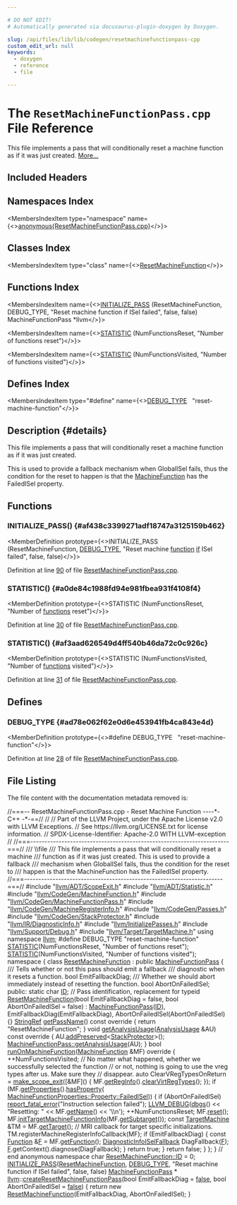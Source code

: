 ```yaml
---

# DO NOT EDIT!
# Automatically generated via docusaurus-plugin-doxygen by Doxygen.

slug: /api/files/lib/lib/codegen/resetmachinefunctionpass-cpp
custom_edit_url: null
keywords:
  - doxygen
  - reference
  - file

---
```





# The `ResetMachineFunctionPass.cpp` File Reference

<DoxygenPage pluginConfig={pluginConfig}>

This file implements a pass that will conditionally reset a machine function as if it was just created. <a href="#details">More...</a>

## Included Headers

<IncludesList>
<IncludesListItem
  filePath="llvm/ADT/ScopeExit.h"
  permalink="/docs/api/files/include/include/llvm/include/llvm/adt/scopeexit-h"
  isLocal="true" />
<IncludesListItem
  filePath="llvm/ADT/Statistic.h"
  permalink="/docs/api/files/include/include/llvm/include/llvm/adt/statistic-h"
  isLocal="true" />
<IncludesListItem
  filePath="llvm/CodeGen/MachineFunction.h"
  permalink="/docs/api/files/include/include/llvm/include/llvm/codegen/machinefunction-h"
  isLocal="true" />
<IncludesListItem
  filePath="llvm/CodeGen/MachineFunctionPass.h"
  permalink="/docs/api/files/include/include/llvm/include/llvm/codegen/machinefunctionpass-h"
  isLocal="true" />
<IncludesListItem
  filePath="llvm/CodeGen/MachineRegisterInfo.h"
  permalink="/docs/api/files/include/include/llvm/include/llvm/codegen/machineregisterinfo-h"
  isLocal="true" />
<IncludesListItem
  filePath="llvm/CodeGen/Passes.h"
  permalink="/docs/api/files/include/include/llvm/include/llvm/codegen/passes-h"
  isLocal="true" />
<IncludesListItem
  filePath="llvm/CodeGen/StackProtector.h"
  permalink="/docs/api/files/include/include/llvm/include/llvm/codegen/stackprotector-h"
  isLocal="true" />
<IncludesListItem
  filePath="llvm/IR/DiagnosticInfo.h"
  permalink="/docs/api/files/include/include/llvm/include/llvm/ir/diagnosticinfo-h"
  isLocal="true" />
<IncludesListItem
  filePath="llvm/InitializePasses.h"
  permalink="/docs/api/files/include/include/llvm/initializepasses-h"
  isLocal="true" />
<IncludesListItem
  filePath="llvm/Support/Debug.h"
  permalink="/docs/api/files/include/include/llvm/include/llvm/support/debug-h"
  isLocal="true" />
<IncludesListItem
  filePath="llvm/Target/TargetMachine.h"
  permalink="/docs/api/files/include/include/llvm/include/llvm/target/targetmachine-h"
  isLocal="true" />
</IncludesList>

## Namespaces Index

<MembersIndex>

<MembersIndexItem
  type="namespace"
  name={<><a href="/docs/api/namespaces/anonymous-resetmachinefunctionpass-cpp-">anonymous&#123;ResetMachineFunctionPass.cpp&#125;</a></>}>
</MembersIndexItem>

</MembersIndex>

## Classes Index

<MembersIndex>

<MembersIndexItem
  type="class"
  name={<><a href="/docs/api/classes/anonymous-namespace-resetmachinefunctionpass-cpp-/resetmachinefunction">ResetMachineFunction</a></>}>
</MembersIndexItem>

</MembersIndex>

## Functions Index

<MembersIndex>

<MembersIndexItem
  name={<><a href="#af438c3399271adf18747a3125159b462">INITIALIZE&#95;PASS</a> (ResetMachineFunction, DEBUG&#95;TYPE, &quot;Reset machine function if ISel failed&quot;, false, false) MachineFunctionPass &#42;llvm</>}>
</MembersIndexItem>

<MembersIndexItem
  name={<><a href="#a0de84c1988fd94e981fbea931f4108f4">STATISTIC</a> (NumFunctionsReset, &quot;Number of functions reset&quot;)</>}>
</MembersIndexItem>

<MembersIndexItem
  name={<><a href="#af3aad626549d4ff540b46da72c0c926c">STATISTIC</a> (NumFunctionsVisited, &quot;Number of functions visited&quot;)</>}>
</MembersIndexItem>

</MembersIndex>

## Defines Index

<MembersIndex>

<MembersIndexItem
  type="#define"
  name={<><a href="#ad78e062f62e0d6e453941fb4ca843e4d">DEBUG&#95;TYPE</a>&nbsp;&nbsp;&nbsp;&quot;reset-machine-function&quot;</>}>
</MembersIndexItem>

</MembersIndex>

## Description {#details}

This file implements a pass that will conditionally reset a machine function as if it was just created.

This is used to provide a fallback mechanism when GlobalISel fails, thus the condition for the reset to happen is that the <a href="/docs/api/classes/llvm/machinefunction">MachineFunction</a> has the FailedISel property.

<SectionDefinition>

## Functions

### INITIALIZE&#95;PASS() {#af438c3399271adf18747a3125159b462}

<MemberDefinition
  prototype={<>INITIALIZE&#95;PASS (ResetMachineFunction, <a href="/docs/api/files/include/include/llvm/include/llvm/adt/genericcycleimpl-h/#ad78e062f62e0d6e453941fb4ca843e4d">DEBUG&#95;TYPE</a>, &quot;Reset machine <a href="/docs/api/files/lib/lib/analysis/regionprinter-cpp/#aa37fbbce2360106772fd97ed06455d55">function</a> <a href="/docs/api/files/lib/lib/passes/passbuilderbindings-cpp/#acdfbcf188e2d4a80837e89de2ccdffab">if</a> ISel failed&quot;, false, false)</>}>

Definition at line <a href="#l00090">90</a> of file <a href="/docs/api/files/lib/lib/codegen/resetmachinefunctionpass-cpp">ResetMachineFunctionPass.cpp</a>.
</MemberDefinition>

### STATISTIC() {#a0de84c1988fd94e981fbea931f4108f4}

<MemberDefinition
  prototype={<>STATISTIC (NumFunctionsReset, &quot;Number of <a href="/docs/api/files/lib/lib/target/lib/target/amdgpu/amdgpulowermoduleldspass-cpp/#a8818b45f8c07ddce635268ec684dc61a">functions</a> reset&quot;)</>}>

Definition at line <a href="#l00030">30</a> of file <a href="/docs/api/files/lib/lib/codegen/resetmachinefunctionpass-cpp">ResetMachineFunctionPass.cpp</a>.
</MemberDefinition>

### STATISTIC() {#af3aad626549d4ff540b46da72c0c926c}

<MemberDefinition
  prototype={<>STATISTIC (NumFunctionsVisited, &quot;Number of <a href="/docs/api/files/lib/lib/target/lib/target/amdgpu/amdgpulowermoduleldspass-cpp/#a8818b45f8c07ddce635268ec684dc61a">functions</a> visited&quot;)</>}>

Definition at line <a href="#l00031">31</a> of file <a href="/docs/api/files/lib/lib/codegen/resetmachinefunctionpass-cpp">ResetMachineFunctionPass.cpp</a>.
</MemberDefinition>

</SectionDefinition>

<SectionDefinition>

## Defines

### DEBUG&#95;TYPE {#ad78e062f62e0d6e453941fb4ca843e4d}

<MemberDefinition
  prototype={<>#define DEBUG&#95;TYPE&nbsp;&nbsp;&nbsp;&quot;reset-machine-function&quot;</>}>

Definition at line <a href="#l00028">28</a> of file <a href="/docs/api/files/lib/lib/codegen/resetmachinefunctionpass-cpp">ResetMachineFunctionPass.cpp</a>.
</MemberDefinition>

</SectionDefinition>

## File Listing

The file content with the documentation metadata removed is:

<ProgramListing>

<Link id="l00001" /><CodeLine lineNumber="1"><Highlight kind="comment">//===-- ResetMachineFunctionPass.cpp - Reset Machine Function ----&#42;- C++ -&#42;-==//</Highlight><Highlight kind="normal"></Highlight></CodeLine>
<Link id="l00002" /><CodeLine lineNumber="2"><Highlight kind="normal"></Highlight><Highlight kind="comment">//</Highlight><Highlight kind="normal"></Highlight></CodeLine>
<Link id="l00003" /><CodeLine lineNumber="3"><Highlight kind="normal"></Highlight><Highlight kind="comment">// Part of the LLVM Project, under the Apache License v2.0 with LLVM Exceptions.</Highlight><Highlight kind="normal"></Highlight></CodeLine>
<Link id="l00004" /><CodeLine lineNumber="4"><Highlight kind="normal"></Highlight><Highlight kind="comment">// See https://llvm.org/LICENSE.txt for license information.</Highlight><Highlight kind="normal"></Highlight></CodeLine>
<Link id="l00005" /><CodeLine lineNumber="5"><Highlight kind="normal"></Highlight><Highlight kind="comment">// SPDX-License-Identifier: Apache-2.0 WITH LLVM-exception</Highlight><Highlight kind="normal"></Highlight></CodeLine>
<Link id="l00006" /><CodeLine lineNumber="6"><Highlight kind="normal"></Highlight><Highlight kind="comment">//</Highlight><Highlight kind="normal"></Highlight></CodeLine>
<Link id="l00007" /><CodeLine lineNumber="7"><Highlight kind="normal"></Highlight><Highlight kind="comment">//===----------------------------------------------------------------------===//</Highlight><Highlight kind="comment"></Highlight></CodeLine>
<Link id="l00008" /><CodeLine lineNumber="8"><Highlight kind="comment">/// \\file</Highlight></CodeLine>
<Link id="l00009" /><CodeLine lineNumber="9"><Highlight kind="comment">/// This file implements a pass that will conditionally reset a machine</Highlight></CodeLine>
<Link id="l00010" /><CodeLine lineNumber="10"><Highlight kind="comment">/// function as if it was just created. This is used to provide a fallback</Highlight></CodeLine>
<Link id="l00011" /><CodeLine lineNumber="11"><Highlight kind="comment">/// mechanism when GlobalISel fails, thus the condition for the reset to</Highlight></CodeLine>
<Link id="l00012" /><CodeLine lineNumber="12"><Highlight kind="comment">/// happen is that the MachineFunction has the FailedISel property.</Highlight><Highlight kind="normal"></Highlight></CodeLine>
<Link id="l00013" /><CodeLine lineNumber="13"><Highlight kind="normal"></Highlight><Highlight kind="comment">//===----------------------------------------------------------------------===//</Highlight><Highlight kind="normal"></Highlight></CodeLine>
<Link id="l00014" /><CodeLine lineNumber="14"><Highlight kind="normal"></Highlight></CodeLine>
<Link id="l00015" /><CodeLine lineNumber="15"><Highlight kind="normal"></Highlight><Highlight kind="preprocessor">#include &quot;<a href="/docs/api/files/include/include/llvm/include/llvm/adt/scopeexit-h">llvm/ADT/ScopeExit.h</a>&quot;</Highlight><Highlight kind="normal"></Highlight></CodeLine>
<Link id="l00016" /><CodeLine lineNumber="16"><Highlight kind="normal"></Highlight><Highlight kind="preprocessor">#include &quot;<a href="/docs/api/files/include/include/llvm/include/llvm/adt/statistic-h">llvm/ADT/Statistic.h</a>&quot;</Highlight><Highlight kind="normal"></Highlight></CodeLine>
<Link id="l00017" /><CodeLine lineNumber="17"><Highlight kind="normal"></Highlight><Highlight kind="preprocessor">#include &quot;<a href="/docs/api/files/include/include/llvm/include/llvm/codegen/machinefunction-h">llvm/CodeGen/MachineFunction.h</a>&quot;</Highlight><Highlight kind="normal"></Highlight></CodeLine>
<Link id="l00018" /><CodeLine lineNumber="18"><Highlight kind="normal"></Highlight><Highlight kind="preprocessor">#include &quot;<a href="/docs/api/files/include/include/llvm/include/llvm/codegen/machinefunctionpass-h">llvm/CodeGen/MachineFunctionPass.h</a>&quot;</Highlight><Highlight kind="normal"></Highlight></CodeLine>
<Link id="l00019" /><CodeLine lineNumber="19"><Highlight kind="normal"></Highlight><Highlight kind="preprocessor">#include &quot;<a href="/docs/api/files/include/include/llvm/include/llvm/codegen/machineregisterinfo-h">llvm/CodeGen/MachineRegisterInfo.h</a>&quot;</Highlight><Highlight kind="normal"></Highlight></CodeLine>
<Link id="l00020" /><CodeLine lineNumber="20"><Highlight kind="normal"></Highlight><Highlight kind="preprocessor">#include &quot;<a href="/docs/api/files/include/include/llvm/include/llvm/codegen/passes-h">llvm/CodeGen/Passes.h</a>&quot;</Highlight><Highlight kind="normal"></Highlight></CodeLine>
<Link id="l00021" /><CodeLine lineNumber="21"><Highlight kind="normal"></Highlight><Highlight kind="preprocessor">#include &quot;<a href="/docs/api/files/include/include/llvm/include/llvm/codegen/stackprotector-h">llvm/CodeGen/StackProtector.h</a>&quot;</Highlight><Highlight kind="normal"></Highlight></CodeLine>
<Link id="l00022" /><CodeLine lineNumber="22"><Highlight kind="normal"></Highlight><Highlight kind="preprocessor">#include &quot;<a href="/docs/api/files/include/include/llvm/include/llvm/ir/diagnosticinfo-h">llvm/IR/DiagnosticInfo.h</a>&quot;</Highlight><Highlight kind="normal"></Highlight></CodeLine>
<Link id="l00023" /><CodeLine lineNumber="23"><Highlight kind="normal"></Highlight><Highlight kind="preprocessor">#include &quot;<a href="/docs/api/files/include/include/llvm/initializepasses-h">llvm/InitializePasses.h</a>&quot;</Highlight><Highlight kind="normal"></Highlight></CodeLine>
<Link id="l00024" /><CodeLine lineNumber="24"><Highlight kind="normal"></Highlight><Highlight kind="preprocessor">#include &quot;<a href="/docs/api/files/include/include/llvm/include/llvm/support/debug-h">llvm/Support/Debug.h</a>&quot;</Highlight><Highlight kind="normal"></Highlight></CodeLine>
<Link id="l00025" /><CodeLine lineNumber="25"><Highlight kind="normal"></Highlight><Highlight kind="preprocessor">#include &quot;<a href="/docs/api/files/include/include/llvm/include/llvm/target/targetmachine-h">llvm/Target/TargetMachine.h</a>&quot;</Highlight><Highlight kind="normal"></Highlight></CodeLine>
<Link id="l00026" /><CodeLine lineNumber="26"><Highlight kind="normal"></Highlight><Highlight kind="keyword">using namespace </Highlight><Highlight kind="normal"><a href="/docs/api/namespaces/llvm">llvm</a>;</Highlight></CodeLine>
<Link id="l00027" /><CodeLine lineNumber="27"><Highlight kind="normal"></Highlight></CodeLine>
<Link id="l00028" /><CodeLine lineNumber="28" lineLink="#ad78e062f62e0d6e453941fb4ca843e4d"><Highlight kind="normal"></Highlight><Highlight kind="preprocessor">#define DEBUG&#95;TYPE &quot;reset-machine-function&quot;</Highlight><Highlight kind="normal"></Highlight></CodeLine>
<Link id="l00029" /><CodeLine lineNumber="29"><Highlight kind="normal"></Highlight></CodeLine>
<Link id="l00030" /><CodeLine lineNumber="30" lineLink="#a0de84c1988fd94e981fbea931f4108f4"><Highlight kind="normal"><a href="/docs/api/files/include/include/llvm/include/llvm/adt/statistic-h/#ad6117415b93e5675d5a6c8e1855b3b2f">STATISTIC</a>(NumFunctionsReset, </Highlight><Highlight kind="stringliteral">&quot;Number of functions reset&quot;</Highlight><Highlight kind="normal">);</Highlight></CodeLine>
<Link id="l00031" /><CodeLine lineNumber="31" lineLink="#af3aad626549d4ff540b46da72c0c926c"><Highlight kind="normal"><a href="/docs/api/files/include/include/llvm/include/llvm/adt/statistic-h/#ad6117415b93e5675d5a6c8e1855b3b2f">STATISTIC</a>(NumFunctionsVisited, </Highlight><Highlight kind="stringliteral">&quot;Number of functions visited&quot;</Highlight><Highlight kind="normal">);</Highlight></CodeLine>
<Link id="l00032" /><CodeLine lineNumber="32"><Highlight kind="normal"></Highlight></CodeLine>
<Link id="l00033" /><CodeLine lineNumber="33" lineLink="/docs/api/namespaces/anonymous-resetmachinefunctionpass-cpp-"><Highlight kind="normal"></Highlight><Highlight kind="keyword">namespace </Highlight><Highlight kind="normal">&#123;</Highlight></CodeLine>
<Link id="l00034" /><CodeLine lineNumber="34" lineLink="/docs/api/classes/anonymous-namespace-resetmachinefunctionpass-cpp-/resetmachinefunction"><Highlight kind="normal">  </Highlight><Highlight kind="keyword">class </Highlight><Highlight kind="normal"><a href="/docs/api/classes/anonymous-namespace-resetmachinefunctionpass-cpp-/resetmachinefunction/#ab180fb4ba95638c91ce0f3cd729ee4ca">ResetMachineFunction</a> : </Highlight><Highlight kind="keyword">public</Highlight><Highlight kind="normal"> <a href="/docs/api/classes/llvm/machinefunctionpass/#a29c81d2386f4a727c6d33413807530c8">MachineFunctionPass</a> &#123;</Highlight><Highlight kind="comment"></Highlight></CodeLine>
<Link id="l00035" /><CodeLine lineNumber="35"><Highlight kind="comment">    /// Tells whether or not this pass should emit a fallback</Highlight></CodeLine>
<Link id="l00036" /><CodeLine lineNumber="36"><Highlight kind="comment">    /// diagnostic when it resets a function.</Highlight><Highlight kind="normal"></Highlight></CodeLine>
<Link id="l00037" /><CodeLine lineNumber="37"><Highlight kind="normal">    </Highlight><Highlight kind="keywordtype">bool</Highlight><Highlight kind="normal"> EmitFallbackDiag;</Highlight><Highlight kind="comment"></Highlight></CodeLine>
<Link id="l00038" /><CodeLine lineNumber="38"><Highlight kind="comment">    /// Whether we should abort immediately instead of resetting the function.</Highlight><Highlight kind="normal"></Highlight></CodeLine>
<Link id="l00039" /><CodeLine lineNumber="39"><Highlight kind="normal">    </Highlight><Highlight kind="keywordtype">bool</Highlight><Highlight kind="normal"> AbortOnFailedISel;</Highlight></CodeLine>
<Link id="l00040" /><CodeLine lineNumber="40"><Highlight kind="normal"></Highlight></CodeLine>
<Link id="l00041" /><CodeLine lineNumber="41"><Highlight kind="normal">  </Highlight><Highlight kind="keyword">public</Highlight><Highlight kind="normal">:</Highlight></CodeLine>
<Link id="l00042" /><CodeLine lineNumber="42" lineLink="/docs/api/classes/anonymous-namespace-resetmachinefunctionpass-cpp-/resetmachinefunction/#aa3148193fedf085365154b9e59ed4fcc"><Highlight kind="normal">    </Highlight><Highlight kind="keyword">static</Highlight><Highlight kind="normal"> </Highlight><Highlight kind="keywordtype">char</Highlight><Highlight kind="normal"> <a href="/docs/api/classes/anonymous-namespace-resetmachinefunctionpass-cpp-/resetmachinefunction/#aa3148193fedf085365154b9e59ed4fcc">ID</a>; </Highlight><Highlight kind="comment">// Pass identification, replacement for typeid</Highlight><Highlight kind="normal"></Highlight></CodeLine>
<Link id="l00043" /><CodeLine lineNumber="43" lineLink="/docs/api/classes/anonymous-namespace-resetmachinefunctionpass-cpp-/resetmachinefunction/#ab180fb4ba95638c91ce0f3cd729ee4ca"><Highlight kind="normal">    <a href="/docs/api/classes/anonymous-namespace-resetmachinefunctionpass-cpp-/resetmachinefunction/#ab180fb4ba95638c91ce0f3cd729ee4ca">ResetMachineFunction</a>(</Highlight><Highlight kind="keywordtype">bool</Highlight><Highlight kind="normal"> EmitFallbackDiag = </Highlight><Highlight kind="keyword">false</Highlight><Highlight kind="normal">,</Highlight></CodeLine>
<Link id="l00044" /><CodeLine lineNumber="44"><Highlight kind="normal">                         </Highlight><Highlight kind="keywordtype">bool</Highlight><Highlight kind="normal"> AbortOnFailedISel = </Highlight><Highlight kind="keyword">false</Highlight><Highlight kind="normal">)</Highlight></CodeLine>
<Link id="l00045" /><CodeLine lineNumber="45"><Highlight kind="normal">        : <a href="/docs/api/classes/llvm/machinefunctionpass/#a29c81d2386f4a727c6d33413807530c8">MachineFunctionPass</a>(<a href="/docs/api/classes/anonymous-namespace-resetmachinefunctionpass-cpp-/resetmachinefunction/#aa3148193fedf085365154b9e59ed4fcc">ID</a>), EmitFallbackDiag(EmitFallbackDiag),</Highlight></CodeLine>
<Link id="l00046" /><CodeLine lineNumber="46"><Highlight kind="normal">          AbortOnFailedISel(AbortOnFailedISel) &#123;&#125;</Highlight></CodeLine>
<Link id="l00047" /><CodeLine lineNumber="47"><Highlight kind="normal"></Highlight></CodeLine>
<Link id="l00048" /><CodeLine lineNumber="48" lineLink="/docs/api/classes/anonymous-namespace-resetmachinefunctionpass-cpp-/resetmachinefunction/#a6f015aec7016514eddfa04c7ad42cbc6"><Highlight kind="normal">    <a href="/docs/api/classes/llvm/stringref">StringRef</a> <a href="/docs/api/classes/anonymous-namespace-resetmachinefunctionpass-cpp-/resetmachinefunction/#a6f015aec7016514eddfa04c7ad42cbc6">getPassName</a>()</Highlight><Highlight kind="keyword"> const override </Highlight><Highlight kind="normal">&#123; </Highlight><Highlight kind="keywordflow">return</Highlight><Highlight kind="normal"> </Highlight><Highlight kind="stringliteral">&quot;ResetMachineFunction&quot;</Highlight><Highlight kind="normal">; &#125;</Highlight></CodeLine>
<Link id="l00049" /><CodeLine lineNumber="49"><Highlight kind="normal"></Highlight></CodeLine>
<Link id="l00050" /><CodeLine lineNumber="50" lineLink="/docs/api/classes/anonymous-namespace-resetmachinefunctionpass-cpp-/resetmachinefunction/#a140aab2c7b311c5b71c4be09678d25ef"><Highlight kind="normal">    </Highlight><Highlight kind="keywordtype">void</Highlight><Highlight kind="normal"> <a href="/docs/api/classes/anonymous-namespace-resetmachinefunctionpass-cpp-/resetmachinefunction/#a140aab2c7b311c5b71c4be09678d25ef">getAnalysisUsage</a>(<a href="/docs/api/classes/llvm/analysisusage">AnalysisUsage</a> &amp;AU)</Highlight><Highlight kind="keyword"> const override </Highlight><Highlight kind="normal">&#123;</Highlight></CodeLine>
<Link id="l00051" /><CodeLine lineNumber="51"><Highlight kind="normal">      AU.<a href="/docs/api/classes/llvm/analysisusage/#ae9356b720f6fbab112d809738dcc4f2a">addPreserved</a>&lt;<a href="/docs/api/classes/llvm/stackprotector">StackProtector</a>&gt;();</Highlight></CodeLine>
<Link id="l00052" /><CodeLine lineNumber="52"><Highlight kind="normal">      <a href="/docs/api/classes/llvm/machinefunctionpass/#a864fd57b4304ef933b3281d0ef85a88e">MachineFunctionPass::getAnalysisUsage</a>(AU);</Highlight></CodeLine>
<Link id="l00053" /><CodeLine lineNumber="53"><Highlight kind="normal">    &#125;</Highlight></CodeLine>
<Link id="l00054" /><CodeLine lineNumber="54"><Highlight kind="normal"></Highlight></CodeLine>
<Link id="l00055" /><CodeLine lineNumber="55" lineLink="/docs/api/classes/anonymous-namespace-resetmachinefunctionpass-cpp-/resetmachinefunction/#a1ca062be17e509ab43e062b6ccbed2e1"><Highlight kind="normal">    </Highlight><Highlight kind="keywordtype">bool</Highlight><Highlight kind="normal"> <a href="/docs/api/classes/anonymous-namespace-resetmachinefunctionpass-cpp-/resetmachinefunction/#a1ca062be17e509ab43e062b6ccbed2e1">runOnMachineFunction</a>(<a href="/docs/api/classes/llvm/machinefunction">MachineFunction</a> &amp;MF)</Highlight><Highlight kind="keyword"> override </Highlight><Highlight kind="normal">&#123;</Highlight></CodeLine>
<Link id="l00056" /><CodeLine lineNumber="56"><Highlight kind="normal">      ++NumFunctionsVisited;</Highlight></CodeLine>
<Link id="l00057" /><CodeLine lineNumber="57"><Highlight kind="normal">      </Highlight><Highlight kind="comment">// No matter what happened, whether we successfully selected the function</Highlight><Highlight kind="normal"></Highlight></CodeLine>
<Link id="l00058" /><CodeLine lineNumber="58"><Highlight kind="normal">      </Highlight><Highlight kind="comment">// or not, nothing is going to use the vreg types after us. Make sure they</Highlight><Highlight kind="normal"></Highlight></CodeLine>
<Link id="l00059" /><CodeLine lineNumber="59"><Highlight kind="normal">      </Highlight><Highlight kind="comment">// disappear.</Highlight><Highlight kind="normal"></Highlight></CodeLine>
<Link id="l00060" /><CodeLine lineNumber="60"><Highlight kind="normal">      </Highlight><Highlight kind="keyword">auto</Highlight><Highlight kind="normal"> ClearVRegTypesOnReturn =</Highlight></CodeLine>
<Link id="l00061" /><CodeLine lineNumber="61"><Highlight kind="normal">          <a href="/docs/api/namespaces/llvm/#a1af45c4dc83c083c5ae914d96fd3ce96">make&#95;scope&#95;exit</a>(&#91;&amp;MF&#93;() &#123; MF.<a href="/docs/api/classes/llvm/machinefunction/#a810234b6b3d223b7c74a4253fcc5ea5e">getRegInfo</a>().<a href="/docs/api/classes/llvm/machineregisterinfo/#a99d53825c081045b4e59ed65576130ec">clearVirtRegTypes</a>(); &#125;);</Highlight></CodeLine>
<Link id="l00062" /><CodeLine lineNumber="62"><Highlight kind="normal"></Highlight></CodeLine>
<Link id="l00063" /><CodeLine lineNumber="63"><Highlight kind="normal">      </Highlight><Highlight kind="keywordflow">if</Highlight><Highlight kind="normal"> (MF.<a href="/docs/api/classes/llvm/machinefunction/#ac1f888bba00f32cb4f9a0010c958f397">getProperties</a>().<a href="/docs/api/classes/llvm/machinefunctionproperties/#aacef05f16d3e71703f08bb4677e1d7a2">hasProperty</a>(</Highlight></CodeLine>
<Link id="l00064" /><CodeLine lineNumber="64"><Highlight kind="normal">              <a href="/docs/api/classes/llvm/machinefunctionproperties/#ad85237c6c667e4713efe8921e9c32ac1a8014afd87e04236365d1796e38bc15f5">MachineFunctionProperties::Property::FailedISel</a>)) &#123;</Highlight></CodeLine>
<Link id="l00065" /><CodeLine lineNumber="65"><Highlight kind="normal">        </Highlight><Highlight kind="keywordflow">if</Highlight><Highlight kind="normal"> (AbortOnFailedISel)</Highlight></CodeLine>
<Link id="l00066" /><CodeLine lineNumber="66"><Highlight kind="normal">          <a href="/docs/api/namespaces/llvm/#a7f2a3d4dcfee70225988aec53ff1e173">report&#95;fatal&#95;error</a>(</Highlight><Highlight kind="stringliteral">&quot;Instruction selection failed&quot;</Highlight><Highlight kind="normal">);</Highlight></CodeLine>
<Link id="l00067" /><CodeLine lineNumber="67"><Highlight kind="normal">        <a href="/docs/api/files/include/include/llvm/include/llvm/support/debug-h/#a196897517069dda1bdb549e24468f7d7">LLVM&#95;DEBUG</a>(<a href="/docs/api/namespaces/llvm/#a7c46c742c31be54870e2038048e6b391">dbgs</a>() &lt;&lt; </Highlight><Highlight kind="stringliteral">&quot;Resetting: &quot;</Highlight><Highlight kind="normal"> &lt;&lt; MF.<a href="/docs/api/classes/llvm/machinefunction/#a3d142c9e7c066059e15232c56dec9e2e">getName</a>() &lt;&lt; </Highlight><Highlight kind="charliteral">&#39;\\n&#39;</Highlight><Highlight kind="normal">);</Highlight></CodeLine>
<Link id="l00068" /><CodeLine lineNumber="68"><Highlight kind="normal">        ++NumFunctionsReset;</Highlight></CodeLine>
<Link id="l00069" /><CodeLine lineNumber="69"><Highlight kind="normal">        MF.<a href="/docs/api/classes/llvm/machinefunction/#ac76385ce5f9717dfdf81574a73663d98">reset</a>();</Highlight></CodeLine>
<Link id="l00070" /><CodeLine lineNumber="70"><Highlight kind="normal">        MF.<a href="/docs/api/classes/llvm/machinefunction/#a679dec37d40bdc781a69beef91a8ac13">initTargetMachineFunctionInfo</a>(MF.<a href="/docs/api/classes/llvm/machinefunction/#a3825368aca2bc1550d173660df4da6a6">getSubtarget</a>());</Highlight></CodeLine>
<Link id="l00071" /><CodeLine lineNumber="71"><Highlight kind="normal"></Highlight></CodeLine>
<Link id="l00072" /><CodeLine lineNumber="72"><Highlight kind="normal">        </Highlight><Highlight kind="keyword">const</Highlight><Highlight kind="normal"> <a href="/docs/api/classes/llvm/targetmachine">TargetMachine</a> &amp;TM = MF.<a href="/docs/api/classes/llvm/machinefunction/#af777ff93c9e07a6ff5ffe3226deb3e76">getTarget</a>();</Highlight></CodeLine>
<Link id="l00073" /><CodeLine lineNumber="73"><Highlight kind="normal">        </Highlight><Highlight kind="comment">// MRI callback for target specific initializations.</Highlight><Highlight kind="normal"></Highlight></CodeLine>
<Link id="l00074" /><CodeLine lineNumber="74"><Highlight kind="normal">        TM.registerMachineRegisterInfoCallback(MF);</Highlight></CodeLine>
<Link id="l00075" /><CodeLine lineNumber="75"><Highlight kind="normal"></Highlight></CodeLine>
<Link id="l00076" /><CodeLine lineNumber="76"><Highlight kind="normal">        </Highlight><Highlight kind="keywordflow">if</Highlight><Highlight kind="normal"> (EmitFallbackDiag) &#123;</Highlight></CodeLine>
<Link id="l00077" /><CodeLine lineNumber="77"><Highlight kind="normal">          </Highlight><Highlight kind="keyword">const</Highlight><Highlight kind="normal"> <a href="/docs/api/classes/llvm/function">Function</a> &amp;<a href="/docs/api/files/lib/lib/support/md5-cpp/#a96d73bbd7af15cb1fc38c3f4a3bd82e9">F</a> = MF.<a href="/docs/api/classes/llvm/machinefunction/#a977ddce262de45c645be23d951066351">getFunction</a>();</Highlight></CodeLine>
<Link id="l00078" /><CodeLine lineNumber="78"><Highlight kind="normal">          <a href="/docs/api/classes/llvm/diagnosticinfoiselfallback">DiagnosticInfoISelFallback</a> DiagFallback(<a href="/docs/api/files/lib/lib/support/md5-cpp/#a96d73bbd7af15cb1fc38c3f4a3bd82e9">F</a>);</Highlight></CodeLine>
<Link id="l00079" /><CodeLine lineNumber="79"><Highlight kind="normal">          <a href="/docs/api/files/lib/lib/support/md5-cpp/#a96d73bbd7af15cb1fc38c3f4a3bd82e9">F</a>.getContext().diagnose(DiagFallback);</Highlight></CodeLine>
<Link id="l00080" /><CodeLine lineNumber="80"><Highlight kind="normal">        &#125;</Highlight></CodeLine>
<Link id="l00081" /><CodeLine lineNumber="81"><Highlight kind="normal">        </Highlight><Highlight kind="keywordflow">return</Highlight><Highlight kind="normal"> </Highlight><Highlight kind="keyword">true</Highlight><Highlight kind="normal">;</Highlight></CodeLine>
<Link id="l00082" /><CodeLine lineNumber="82"><Highlight kind="normal">      &#125;</Highlight></CodeLine>
<Link id="l00083" /><CodeLine lineNumber="83"><Highlight kind="normal">      </Highlight><Highlight kind="keywordflow">return</Highlight><Highlight kind="normal"> </Highlight><Highlight kind="keyword">false</Highlight><Highlight kind="normal">;</Highlight></CodeLine>
<Link id="l00084" /><CodeLine lineNumber="84"><Highlight kind="normal">    &#125;</Highlight></CodeLine>
<Link id="l00085" /><CodeLine lineNumber="85"><Highlight kind="normal"></Highlight></CodeLine>
<Link id="l00086" /><CodeLine lineNumber="86"><Highlight kind="normal">  &#125;;</Highlight></CodeLine>
<Link id="l00087" /><CodeLine lineNumber="87"><Highlight kind="normal">&#125; </Highlight><Highlight kind="comment">// end anonymous namespace</Highlight><Highlight kind="normal"></Highlight></CodeLine>
<Link id="l00088" /><CodeLine lineNumber="88"><Highlight kind="normal"></Highlight></CodeLine>
<Link id="l00089" /><CodeLine lineNumber="89"><Highlight kind="normal"></Highlight><Highlight kind="keywordtype">char</Highlight><Highlight kind="normal"> <a href="/docs/api/classes/anonymous-namespace-resetmachinefunctionpass-cpp-/resetmachinefunction/#aa3148193fedf085365154b9e59ed4fcc">ResetMachineFunction::ID</a> = 0;</Highlight></CodeLine>
<Link id="l00090" /><CodeLine lineNumber="90" lineLink="#af438c3399271adf18747a3125159b462"><Highlight kind="normal"><a href="/docs/api/files/include/include/llvm/passsupport-h/#af807c9595d50b45c0008924c4679c85c">INITIALIZE&#95;PASS</a>(<a href="/docs/api/classes/anonymous-namespace-resetmachinefunctionpass-cpp-/resetmachinefunction/#ab180fb4ba95638c91ce0f3cd729ee4ca">ResetMachineFunction</a>, <a href="/docs/api/files/include/include/llvm/include/llvm/adt/genericcycleimpl-h/#ad78e062f62e0d6e453941fb4ca843e4d">DEBUG&#95;TYPE</a>,</Highlight></CodeLine>
<Link id="l00091" /><CodeLine lineNumber="91"><Highlight kind="normal">                </Highlight><Highlight kind="stringliteral">&quot;Reset machine function if ISel failed&quot;</Highlight><Highlight kind="normal">, </Highlight><Highlight kind="keyword">false</Highlight><Highlight kind="normal">, </Highlight><Highlight kind="keyword">false</Highlight><Highlight kind="normal">)</Highlight></CodeLine>
<Link id="l00092" /><CodeLine lineNumber="92"><Highlight kind="normal"></Highlight></CodeLine>
<Link id="l00093" /><CodeLine lineNumber="93"><Highlight kind="normal"><a href="/docs/api/classes/llvm/machinefunctionpass">MachineFunctionPass</a> &#42;</Highlight></CodeLine>
<Link id="l00094" /><CodeLine lineNumber="94"><Highlight kind="normal"><a href="/docs/api/namespaces/llvm">llvm</a>::<a href="/docs/api/namespaces/llvm/#abe91c232300fed0c60aca26034252dd4">createResetMachineFunctionPass</a>(</Highlight><Highlight kind="keywordtype">bool</Highlight><Highlight kind="normal"> EmitFallbackDiag = <a href="/docs/api/namespaces/false">false</a>,</Highlight></CodeLine>
<Link id="l00095" /><CodeLine lineNumber="95"><Highlight kind="normal">                                     </Highlight><Highlight kind="keywordtype">bool</Highlight><Highlight kind="normal"> AbortOnFailedISel = <a href="/docs/api/namespaces/false">false</a>) &#123;</Highlight></CodeLine>
<Link id="l00096" /><CodeLine lineNumber="96"><Highlight kind="normal">  </Highlight><Highlight kind="keywordflow">return</Highlight><Highlight kind="normal"> </Highlight><Highlight kind="keyword">new</Highlight><Highlight kind="normal"> <a href="/docs/api/classes/anonymous-namespace-resetmachinefunctionpass-cpp-/resetmachinefunction/#ab180fb4ba95638c91ce0f3cd729ee4ca">ResetMachineFunction</a>(EmitFallbackDiag, AbortOnFailedISel);</Highlight></CodeLine>
<Link id="l00097" /><CodeLine lineNumber="97"><Highlight kind="normal">&#125;</Highlight></CodeLine>

</ProgramListing>

</DoxygenPage>
